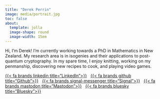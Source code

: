 ```yaml
---
title: "Derek Perrin"
image: media/portrait.jpg
toc: false
about:
  template: jolla
  image-shape: round
  image-width: 15em
---
```

Hi, I'm Derek! I'm currently working towards a PhD in Mathematics in New Zealand. My research area is in isogenies and their applications to post-quantum cryptography. In my spare time, I enjoy knitting, working on my penmanship, discovering new recipes to cook, and playing video games.

::: {#bio-icons}
[{{< fa brands linkedin title="LinkedIn">}}](https://www.linkedin.com/in/derekperrin) &nbsp;
    [{{< fa brands github title="Github">}}](https://github.com/derekperrin) &nbsp;
    [{{< fa brands signal-messenger title="Signal">}}](https://signal.me/#eu/jDJYIIc0xtYuW17WQUWKoAzWhhY6M6muZrA9Q-r1U7jZ6mpIgwROKJf4xUooAcRW) &nbsp;
    [{{< fa brands mastodon title="Mastodon">}}](https://mathstodon.xyz/@derekperrin){rel="me"} &nbsp;
    [{{< fa brands bluesky title="Bluesky">}}](https://bsky.app/profile/derekperrin.com)
:::
